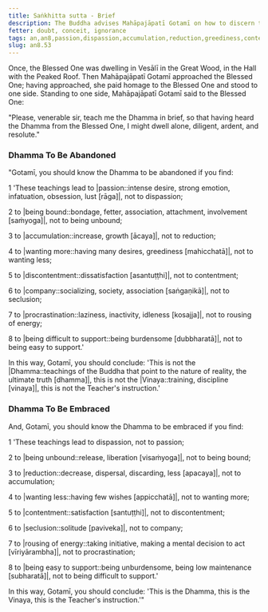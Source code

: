 ```yaml
---
title: Saṅkhitta sutta - Brief
description: The Buddha advises Mahāpajāpatī Gotamī on how to discern the teachings to be abandoned and the teachings to be embraced by observing for eight qualities.
fetter: doubt, conceit, ignorance
tags: an,an8,passion,dispassion,accumulation,reduction,greediness,contentment,company,seclusion,procrastination,energy,effort,arousal,enthusiasm,support,abandonment,embracement
slug: an8.53
---
```


Once, the Blessed One was dwelling in Vesālī in the Great Wood, in the Hall with the Peaked Roof. Then Mahāpajāpatī Gotamī approached the Blessed One; having approached, she paid homage to the Blessed One and stood to one side. Standing to one side, Mahāpajāpatī Gotamī said to the Blessed One:

"Please, venerable sir, teach me the Dhamma in brief, so that having heard the Dhamma from the Blessed One, I might dwell alone, diligent, ardent, and resolute."

### Dhamma To Be Abandoned

"Gotamī, you should know the Dhamma to be abandoned if you find:

1 'These teachings lead to |passion::intense desire, strong emotion, infatuation, obsession, lust [rāga]|, not to dispassion;

2 to |being bound::bondage, fetter, association, attachment, involvement [saṁyoga]|, not to being unbound;

3 to |accumulation::increase, growth [ācaya]|, not to reduction;

4 to |wanting more::having many desires, greediness [mahicchatā]|, not to wanting less;

5 to |discontentment::dissatisfaction [asantuṭṭhi]|, not to contentment;

6 to |company::socializing, society, association [saṅgaṇikā]|, not to seclusion;

7 to |procrastination::laziness, inactivity, idleness [kosajja]|, not to rousing of energy;

8 to |being difficult to support::being burdensome [dubbharatā]|, not to being easy to support.'

In this way, Gotamī, you should conclude: 'This is not the |Dhamma::teachings of the Buddha that point to the nature of reality, the ultimate truth [dhamma]|, this is not the |Vinaya::training, discipline [vinaya]|, this is not the Teacher's instruction.'

### Dhamma To Be Embraced

And, Gotamī, you should know the Dhamma to be embraced if you find:

1 'These teachings lead to dispassion, not to passion;

2 to |being unbound::release, liberation [visaṁyoga]|, not to being bound;

3 to |reduction::decrease, dispersal, discarding, less [apacaya]|, not to accumulation;

4 to |wanting less::having few wishes [appicchatā]|, not to wanting more;

5 to |contentment::satisfaction [santuṭṭhi]|, not to discontentment;

6 to |seclusion::solitude [paviveka]|, not to company;

7 to |rousing of energy::taking initiative, making a mental decision to act [vīriyārambha]|, not to procrastination;

8 to |being easy to support::being unburdensome, being low maintenance [subharatā]|, not to being difficult to support.'

In this way, Gotamī, you should conclude: 'This is the Dhamma, this is the Vinaya, this is the Teacher's instruction.'"